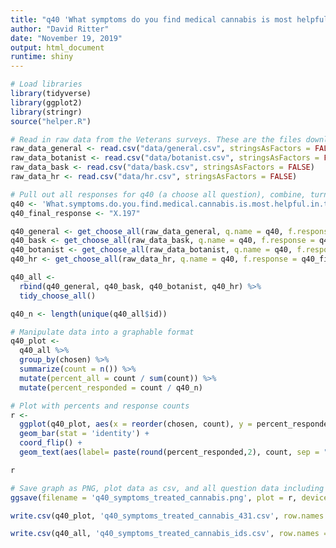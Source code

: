 ```yaml
---
title: "q40 'What symptoms do you find medical cannabis is most helpful in treating/alleviating? (Please select all that apply)' (Veterans)"
author: "David Ritter"
date: "November 19, 2019"
output: html_document
runtime: shiny
---
```


```r
# Load libraries
library(tidyverse)
library(ggplot2)
library(stringr)
source("helper.R")
```

```r
# Read in raw data from the Veterans surveys. These are the files downloaded from survey monkey saved as a .csv
raw_data_general <- read.csv("data/general.csv", stringsAsFactors = FALSE)
raw_data_botanist <- read.csv("data/botanist.csv", stringsAsFactors = FALSE)
raw_data_bask <- read.csv("data/bask.csv", stringsAsFactors = FALSE)
raw_data_hr <- read.csv("data/hr.csv", stringsAsFactors = FALSE)
```

```r
# Pull out all responses for q40 (a choose all question), combine, turn into a tidy data format for further processing then determine 'question n'
q40 <- 'What.symptoms.do.you.find.medical.cannabis.is.most.helpful.in.treating.alleviating...Please.select.all.that.apply.'
q40_final_response <- "X.197"

q40_general <- get_choose_all(raw_data_general, q.name = q40, f.response = q40_final_response)
q40_bask <- get_choose_all(raw_data_bask, q.name = q40, f.response = q40_final_response)
q40_botanist <- get_choose_all(raw_data_botanist, q.name = q40, f.response = q40_final_response)
q40_hr <- get_choose_all(raw_data_hr, q.name = q40, f.response = q40_final_response)

q40_all <- 
  rbind(q40_general, q40_bask, q40_botanist, q40_hr) %>%
  tidy_choose_all()

q40_n <- length(unique(q40_all$id))
```

```r
# Manipulate data into a graphable format
q40_plot <-
  q40_all %>%
  group_by(chosen) %>%
  summarize(count = n()) %>%
  mutate(percent_all = count / sum(count)) %>%
  mutate(percent_responded = count / q40_n)
```

```r
# Plot with percents and response counts
r <- 
  ggplot(q40_plot, aes(x = reorder(chosen, count), y = percent_responded)) +
  geom_bar(stat = 'identity') +
  coord_flip() +
  geom_text(aes(label= paste(round(percent_responded,2), count, sep = "***")))

r
```

```r
# Save graph as PNG, plot data as csv, and all question data including response IDs as csv (save question n and N at end of plot file as "_x.x")
ggsave(filename = 'q40_symptoms_treated_cannabis.png', plot = r, device = 'png')

write.csv(q40_plot, 'q40_symptoms_treated_cannabis_431.csv', row.names = FALSE)

write.csv(q40_all, 'q40_symptoms_treated_cannabis_ids.csv', row.names = FALSE)
```
